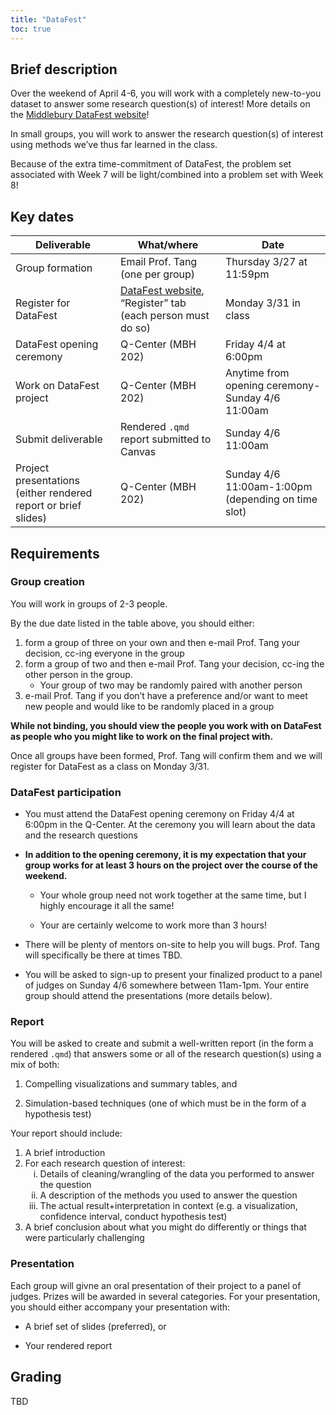 ```yaml
---
title: "DataFest"
toc: true
---
```


## Brief description

Over the weekend of April 4-6, you will work with a completely new-to-you dataset to answer some research question(s) of interest! More details on the [Middlebury DataFest website](https://midd-datafest-2025.github.io/home.html)!

In small groups, you will work to answer the research question(s) of interest using methods we've thus far learned in the class.

Because of the extra time-commitment of DataFest, the problem set associated with Week 7 will be light/combined into a problem set with Week 8!

## Key dates

| Deliverable | What/where | Date |
|------------------------|------------------------|------------------------|
| Group formation | Email Prof. Tang (one per group) | Thursday 3/27 at 11:59pm |
| Register for DataFest | [DataFest website](https://midd-datafest-2025.github.io/home.html), "Register" tab (each person must do so) | Monday 3/31 in class |
| DataFest opening ceremony | Q-Center (MBH 202) | Friday 4/4 at 6:00pm |
| Work on DataFest project | Q-Center (MBH 202) | Anytime from opening ceremony-Sunday 4/6 11:00am |
| Submit deliverable | Rendered `.qmd` report submitted to Canvas | Sunday 4/6 11:00am |
| Project presentations (either rendered report or brief slides) | Q-Center (MBH 202) | Sunday 4/6 11:00am-1:00pm (depending on time slot) |

## Requirements

### Group creation

You will work in groups of 2-3 people.

By the due date listed in the table above, you should either:

1.  form a group of three on your own and then e-mail Prof. Tang your decision, cc-ing everyone in the group
2.  form a group of two and then e-mail Prof. Tang your decision, cc-ing the other person in the group.
    -   Your group of two may be randomly paired with another person
3.  e-mail Prof. Tang if you don't have a preference and/or want to meet new people and would like to be randomly placed in a group

**While not binding, you should view the people you work with on DataFest as people who you might like to work on the final project with.**

Once all groups have been formed, Prof. Tang will confirm them and we will register for DataFest as a class on Monday 3/31.

### DataFest participation

-   You must attend the DataFest opening ceremony on Friday 4/4 at 6:00pm in the Q-Center. At the ceremony you will learn about the data and the research questions

-   **In addition to the opening ceremony, it is my expectation that your group works for at least 3 hours on the project over the course of the weekend.**

    -   Your whole group need not work together at the same time, but I highly encourage it all the same!

    -   Your are certainly welcome to work more than 3 hours!

-   There will be plenty of mentors on-site to help you will bugs. Prof. Tang will specifically be there at times TBD.

-   You will be asked to sign-up to present your finalized product to a panel of judges on Sunday 4/6 somewhere between 11am-1pm. Your entire group should attend the presentations (more details below).

### Report

You will be asked to create and submit a well-written report (in the form a rendered `.qmd`) that answers some or all of the research question(s) using a mix of both:

1.  Compelling visualizations and summary tables, and

2.  Simulation-based techniques (one of which must be in the form of a hypothesis test)

Your report should include:

1.  A brief introduction
2.  For each research question of interest:
    i.  Details of cleaning/wrangling of the data you performed to answer the question
    ii. A description of the methods you used to answer the question
    iii. The actual result+interpretation in context (e.g. a visualization, confidence interval, conduct hypothesis test)
3.  A brief conclusion about what you might do differently or things that were particularly challenging

### Presentation

Each group will givne an oral presentation of their project to a panel of judges. Prizes will be awarded in several categories. For your presentation, you should either accompany your presentation with:

-   A brief set of slides (preferred), or

-   Your rendered report

## Grading

TBD
